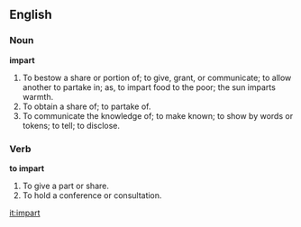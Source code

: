 {{rfc}}
==English==

===Noun===

'''impart'''

#To bestow a share or portion of; to give, grant, or communicate; to allow another to partake in; as, to impart food to the poor; the sun imparts warmth.
#To obtain a share of; to partake of.
#To communicate the knowledge of; to make known; to show by words or tokens; to tell; to disclose.

===Verb===

'''to impart'''

#To give a part or share.
#To hold a conference or consultation.

[[it:impart]]